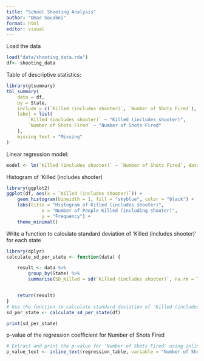 ```yaml
---
title: "School Shooting Analysis"
author: "Omar Souabni"
format: html
editor: visual
---
```

Load the data
```r
load("data/shooting_data.rda")
df<- shooting_data

```

Table of descriptive statistics:

```r
library(gtsummary)
tbl_summary(
	data = df,
	by = State,
	include = c(`Killed (includes shooter)`, `Number of Shots Fired`),
	label = list(
		`Killed (includes shooter)` ~ "Killed (includes shooter)",
		`Number of Shots Fired` ~ "Number of Shots Fired"
	),
	missing_text = "Missing"
)
```

Linear regression model:
```r
model <- lm(`Killed (includes shooter)` ~ `Number of Shots Fired`, data = df)

```
Histogram of 'Killed (includes shooter)
```r
library(ggplot2)
ggplot(df, aes(x = `Killed (includes shooter)`)) +
	geom_histogram(binwidth = 1, fill = "skyblue", color = "black") +
	labs(title = "Histogram of Killed (includes shooter)",
			 x = "Number of People Killed (including shooter)",
			 y = "Frequency") +
	theme_minimal()
```
Write a function to calculate standard deviation of 'Killed (includes shooter)' for each state
```r
library(dplyr)
calculate_sd_per_state <- function(data) {

	result <- data %>%
		group_by(State) %>%
		summarise(SD_Killed = sd(`Killed (includes shooter)`, na.rm = TRUE))


	return(result)
}
# Use the function to calculate standard deviation of 'Killed (includes shooter)' for each state
sd_per_state <- calculate_sd_per_state(df)

print(sd_per_state)
```
p-value of the regression coefficient for Number of Shots Fired
```r
# Extract and print the p-value for 'Number of Shots Fired' using inline_text() in a Quarto/R Markdown document
p_value_text <- inline_text(regression_table, variable = "Number of Shots Fired")
```
